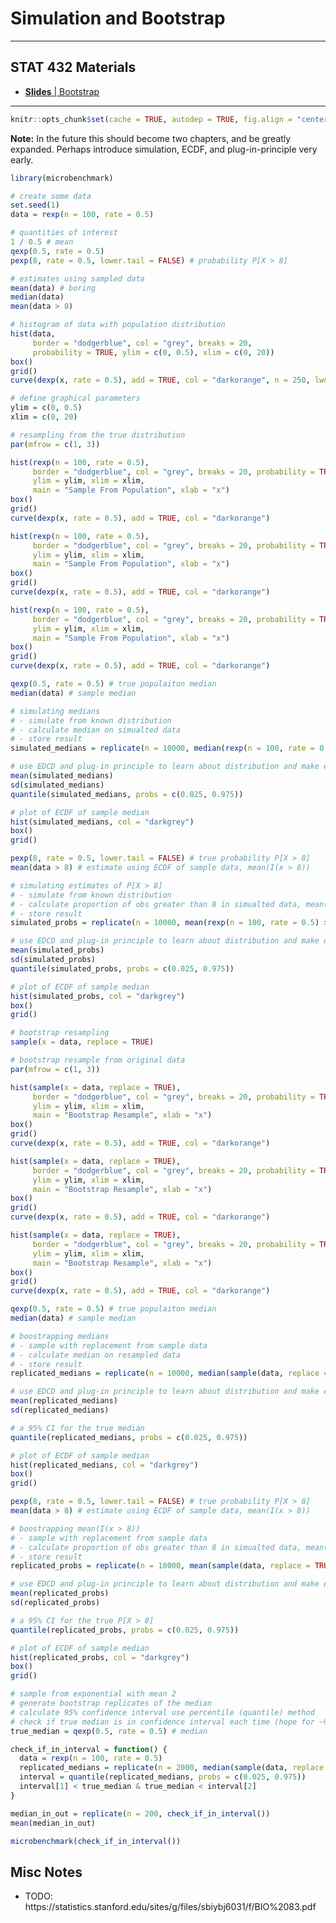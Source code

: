 # Simulation and Bootstrap

***

## STAT 432 Materials

- [**Slides** | Bootstrap](https://fall-2019.stat432.org/slides/bootstrap.pdf)

***

```r
knitr::opts_chunk$set(cache = TRUE, autodep = TRUE, fig.align = "center")
```

**Note:** In the future this should become two chapters, and be greatly expanded. Perhaps introduce simulation, ECDF, and plug-in-principle very early.

```r
library(microbenchmark)
```

```r
# create some data
set.seed(1)
data = rexp(n = 100, rate = 0.5)
```

```r
# quantities of interest
1 / 0.5 # mean
qexp(0.5, rate = 0.5)
pexp(8, rate = 0.5, lower.tail = FALSE) # probability P[X > 8]
```

```r
# estimates using sampled data
mean(data) # boring
median(data)
mean(data > 8)
```

```r
# histogram of data with population distribution
hist(data, 
     border = "dodgerblue", col = "grey", breaks = 20, 
     probability = TRUE, ylim = c(0, 0.5), xlim = c(0, 20))
box()
grid()
curve(dexp(x, rate = 0.5), add = TRUE, col = "darkorange", n = 250, lwd = 2)
```

```r
# define graphical parameters
ylim = c(0, 0.5)
xlim = c(0, 20)
```

```r
# resampling from the true distribution
par(mfrow = c(1, 3))

hist(rexp(n = 100, rate = 0.5), 
     border = "dodgerblue", col = "grey", breaks = 20, probability = TRUE, 
     ylim = ylim, xlim = xlim,
     main = "Sample From Population", xlab = "x")
box()
grid()
curve(dexp(x, rate = 0.5), add = TRUE, col = "darkorange")

hist(rexp(n = 100, rate = 0.5), 
     border = "dodgerblue", col = "grey", breaks = 20, probability = TRUE, 
     ylim = ylim, xlim = xlim,
     main = "Sample From Population", xlab = "x")
box()
grid()
curve(dexp(x, rate = 0.5), add = TRUE, col = "darkorange")

hist(rexp(n = 100, rate = 0.5), 
     border = "dodgerblue", col = "grey", breaks = 20, probability = TRUE, 
     ylim = ylim, xlim = xlim,
     main = "Sample From Population", xlab = "x")
box()
grid()
curve(dexp(x, rate = 0.5), add = TRUE, col = "darkorange")
```

```r
qexp(0.5, rate = 0.5) # true populaiton median
median(data) # sample median
```

```r
# simulating medians
# - simulate from known distribution
# - calculate median on simualted data
# - store result
simulated_medians = replicate(n = 10000, median(rexp(n = 100, rate = 0.5)))
```

```r
# use EDCD and plug-in principle to learn about distribution and make estimates
mean(simulated_medians)
sd(simulated_medians)
quantile(simulated_medians, probs = c(0.025, 0.975))
```

```r
# plot of ECDF of sample median
hist(simulated_medians, col = "darkgrey")
box()
grid()
```

```r
pexp(8, rate = 0.5, lower.tail = FALSE) # true probability P[X > 8]
mean(data > 8) # estimate using ECDF of sample data, mean(I(x > 8))
```

```r
# simulating estimates of P[X > 8]
# - simulate from known distribution
# - calculate proportion of obs greater than 8 in simualted data, mean(I(x > 8))
# - store result
simulated_probs = replicate(n = 10000, mean(rexp(n = 100, rate = 0.5) > 8))
```

```r
# use EDCD and plug-in principle to learn about distribution and make estimates
mean(simulated_probs)
sd(simulated_probs)
quantile(simulated_probs, probs = c(0.025, 0.975))
```

```r
# plot of ECDF of sample median
hist(simulated_probs, col = "darkgrey")
box()
grid()
```

```r
# bootstrap resampling
sample(x = data, replace = TRUE)
```

```r
# bootstrap resample from original data
par(mfrow = c(1, 3))

hist(sample(x = data, replace = TRUE), 
     border = "dodgerblue", col = "grey", breaks = 20, probability = TRUE, 
     ylim = ylim, xlim = xlim,
     main = "Bootstrap Resample", xlab = "x")
box()
grid()
curve(dexp(x, rate = 0.5), add = TRUE, col = "darkorange")

hist(sample(x = data, replace = TRUE), 
     border = "dodgerblue", col = "grey", breaks = 20, probability = TRUE, 
     ylim = ylim, xlim = xlim,
     main = "Bootstrap Resample", xlab = "x")
box()
grid()
curve(dexp(x, rate = 0.5), add = TRUE, col = "darkorange")

hist(sample(x = data, replace = TRUE), 
     border = "dodgerblue", col = "grey", breaks = 20, probability = TRUE, 
     ylim = ylim, xlim = xlim,
     main = "Bootstrap Resample", xlab = "x")
box()
grid()
curve(dexp(x, rate = 0.5), add = TRUE, col = "darkorange")
```

```r
qexp(0.5, rate = 0.5) # true populaiton median
median(data) # sample median
```

```r
# boostrapping medians
# - sample with replacement from sample data
# - calculate median on resampled data
# - store result
replicated_medians = replicate(n = 10000, median(sample(data, replace = TRUE)))
```

```r
# use EDCD and plug-in principle to learn about distribution and make estimates
mean(replicated_medians)
sd(replicated_medians)
```

```r
# a 95% CI for the true median
quantile(replicated_medians, probs = c(0.025, 0.975))
```

```r
# plot of ECDF of sample median
hist(replicated_medians, col = "darkgrey")
box()
grid()
```

```r
pexp(8, rate = 0.5, lower.tail = FALSE) # true probability P[X > 8]
mean(data > 8) # estimate using ECDF of sample data, mean(I(x > 8))
```

```r
# boostrapping mean(I(x > 8))
# - sample with replacement from sample data
# - calculate proportion of obs greater than 8 in simualted data, mean(I(x > 8))
# - store result
replicated_probs = replicate(n = 10000, mean(sample(data, replace = TRUE) > 8))
```

```r
# use EDCD and plug-in principle to learn about distribution and make estimates
mean(replicated_probs)
sd(replicated_probs)
```

```r
# a 95% CI for the true P[X > 8]
quantile(replicated_probs, probs = c(0.025, 0.975))
```

```r
# plot of ECDF of sample median
hist(replicated_probs, col = "darkgrey")
box()
grid()
```

```r
# sample from exponential with mean 2
# generate bootstrap replicates of the median
# calculate 95% confidence interval use percentile (quantile) method
# check if true median is in confidence interval each time (hope for ~95%!)
true_median = qexp(0.5, rate = 0.5) # median
```

```r
check_if_in_interval = function() {
  data = rexp(n = 100, rate = 0.5)
  replicated_medians = replicate(n = 2000, median(sample(data, replace = TRUE)))
  interval = quantile(replicated_medians, probs = c(0.025, 0.975))
  interval[1] < true_median & true_median < interval[2]
}
```

```r
median_in_out = replicate(n = 200, check_if_in_interval())
mean(median_in_out)
```

```r
microbenchmark(check_if_in_interval())
```

## Misc Notes

- TODO: https://statistics.stanford.edu/sites/g/files/sbiybj6031/f/BIO%2083.pdf
